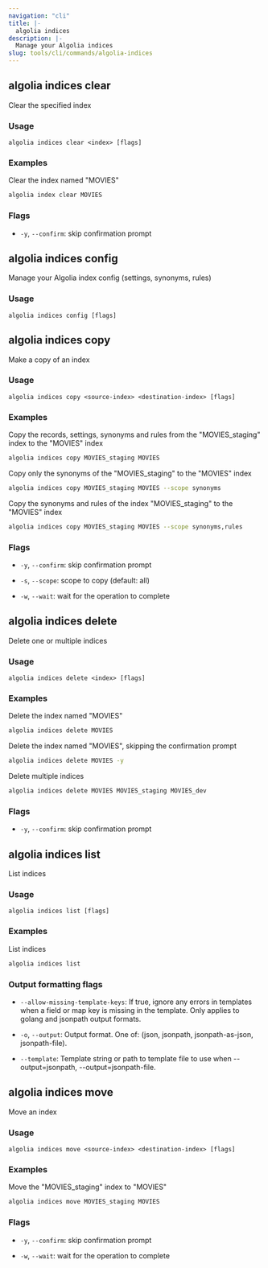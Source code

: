```yaml
---
navigation: "cli"
title: |-
  algolia indices
description: |-
  Manage your Algolia indices
slug: tools/cli/commands/algolia-indices
---
```


## algolia indices clear

Clear the specified index

### Usage

`algolia indices clear <index> [flags]`

### Examples

Clear the index named "MOVIES"

```sh
algolia index clear MOVIES
```

### Flags

- `-y`, `--confirm`: skip confirmation prompt

## algolia indices config

Manage your Algolia index config (settings, synonyms, rules)

### Usage

`algolia indices config [flags]`

## algolia indices copy

Make a copy of an index

### Usage

`algolia indices copy <source-index> <destination-index> [flags]`

### Examples

Copy the records, settings, synonyms and rules from the "MOVIES_staging" index to the "MOVIES" index

```sh
algolia indices copy MOVIES_staging MOVIES
```

Copy only the synonyms of the "MOVIES_staging" to the "MOVIES" index

```sh
algolia indices copy MOVIES_staging MOVIES --scope synonyms
```

Copy the synonyms and rules of the index "MOVIES_staging" to the "MOVIES" index

```sh
algolia indices copy MOVIES_staging MOVIES --scope synonyms,rules
```

### Flags

- `-y`, `--confirm`: skip confirmation prompt

- `-s`, `--scope`: scope to copy (default: all)

- `-w`, `--wait`: wait for the operation to complete

## algolia indices delete

Delete one or multiple indices

### Usage

`algolia indices delete <index> [flags]`

### Examples

Delete the index named "MOVIES"

```sh
algolia indices delete MOVIES
```

Delete the index named "MOVIES", skipping the confirmation prompt

```sh
algolia indices delete MOVIES -y
```

Delete multiple indices

```sh
algolia indices delete MOVIES MOVIES_staging MOVIES_dev
```

### Flags

- `-y`, `--confirm`: skip confirmation prompt

## algolia indices list

List indices

### Usage

`algolia indices list [flags]`

### Examples

List indices

```sh
algolia indices list
```

### Output formatting flags

- `--allow-missing-template-keys`: If true, ignore any errors in templates when a field or map key is missing in the template. Only applies to golang and jsonpath output formats.

- `-o`, `--output`: Output format. One of: (json, jsonpath, jsonpath-as-json, jsonpath-file).

- `--template`: Template string or path to template file to use when --output=jsonpath, --output=jsonpath-file.

## algolia indices move

Move an index

### Usage

`algolia indices move <source-index> <destination-index> [flags]`

### Examples

Move the "MOVIES_staging" index to "MOVIES"

```sh
algolia indices move MOVIES_staging MOVIES
```

### Flags

- `-y`, `--confirm`: skip confirmation prompt

- `-w`, `--wait`: wait for the operation to complete


